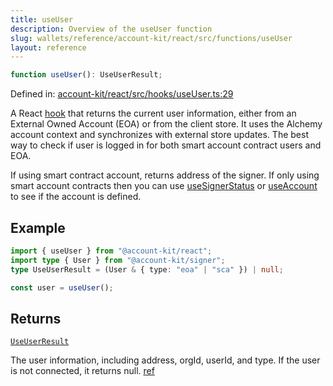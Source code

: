 ```yaml
---
title: useUser
description: Overview of the useUser function
slug: wallets/reference/account-kit/react/src/functions/useUser
layout: reference
---
```


```ts
function useUser(): UseUserResult;
```

Defined in: [account-kit/react/src/hooks/useUser.ts:29](https://github.com/alchemyplatform/aa-sdk/blob/4987bdd63823427c48ec21401b71fa3cfc2d0675/account-kit/react/src/hooks/useUser.ts#L29)

A React [hook](https://github.com/alchemyplatform/aa-sdk/blob/main/account-kit/react/src/hooks/useUser.ts) that returns the current user information, either from an External Owned Account (EOA) or from the client store. It uses the Alchemy account context and synchronizes with external store updates.
The best way to check if user is logged in for both smart account contract users and EOA.

If using smart contract account, returns address of the signer. If only using smart account contracts then you can use [useSignerStatus](https://www.alchemy.com/docs/wallets/reference/account-kit/react/hooks/useSignerStatus#usesignerstatus) or [useAccount](https://www.alchemy.com/docs/wallets/reference/account-kit/react/hooks/useAccount#useaccount) to see if the account is defined.

## Example

```ts twoslash
import { useUser } from "@account-kit/react";
import type { User } from "@account-kit/signer";
type UseUserResult = (User & { type: "eoa" | "sca" }) | null;

const user = useUser();
```

## Returns

[`UseUserResult`](../type-aliases/UseUserResult.mdx)

The user information, including address, orgId, userId, and type. If the user is not connected, it returns null. [ref](https://github.com/alchemyplatform/aa-sdk/blob/main/account-kit/react/src/hooks/useUser.ts#L9)
